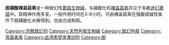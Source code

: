 {{medical}}
{{drugbox |
| IUPAC_name = 4-Hydroxy-''N,N''-dimethyl-tryptamine
| image = Psilocin Structural Formulae V.1.svg
| image2 = Psilocin-3d-CPK.png
| CAS_number = 520-53-6
| ChemSpiderID = 4807
| ATC_prefix = none
| ATC_suffix =
| PubChem = 4980
| C=12 | H=16 | N=2 | O=1
| molecular_weight = 204.27 g/mol
| smiles = OC1=CC=CC2=C1C(CCN(C)C)=CN2
| melting_point = 173
| melting_high = 176
| bioavailability =
| protein_bound =
| metabolism = 肝
| elimination_half-life = 2-3小时
| excretion = 肾/尿
| pregnancy_AU =
| pregnancy_US =
| pregnancy_category =
| legal_AU = S9
| legal_CA = Schedule III
| legal_UK = Class A
| legal_US = Schedule I
| legal_status =
| routes_of_administration = 口服、[[静脈注射|静脈注射]]
}}

'''脱磷酸裸盖菇素'''是一种致幻性[[蘑菇|蘑菇]][[生物碱|生物碱]]，与磷酸化的[[裸盖菇素|裸盖菇素]]共见于多数[[迷幻蘑菇|迷幻蘑菇]]中。其精神作用多变，一般作用时间在3-8小时。可由裸盖菇素在强酸或碱性条件下脱磷酸化水解得到。也由{{link-en|4-AcO-DMT}}合成制取。

{{Drug use}}
{{Hallucinogens}}
{{精神药品品种目录}}

[[Category:宗教致幻剂|Category:宗教致幻剂]]
[[Category:天然色胺生物碱|Category:天然色胺生物碱]]
[[Category:致幻色胺|Category:致幻色胺]]
[[Category:真菌毒素|Category:真菌毒素]]
[[Category:血清素受体激动剂|Category:血清素受体激动剂]]
[[Category:酚|Category:酚]]